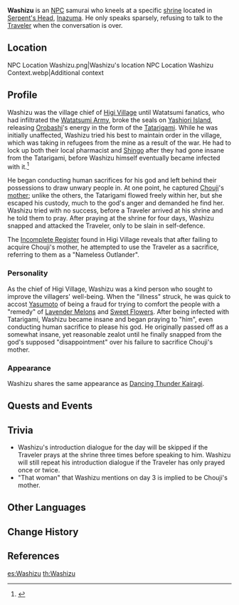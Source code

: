 {{Character Infobox
|type             = NPC
|deceased         = Killed by Traveler in ''[[Sinister Instruction]]''
|image            = NPC Washizu.webp
|region           = Inazuma
}}
'''Washizu''' {{Lang|ja={{Rubi|鷲|わし|津|づ}}|ja_rm=Washidzu}} is an [[NPC]] samurai who kneels at a specific [[Outsider Shrine|shrine]] located in [[Serpent's Head]], [[Inazuma]]. He only speaks sparsely, refusing to talk to the [[Traveler]] when the conversation is over.

==Location==
<gallery>
NPC Location Washizu.png|Washizu's location
NPC Location Washizu Context.webp|Additional context
</gallery>

==Profile==
<!-- detailed story/lore information goes here -->
Washizu was the village chief of [[Higi Village]] until Watatsumi fanatics, who had infiltrated the [[Watatsumi Army]], broke the seals on [[Yashiori Island]], releasing [[Orobashi]]'s energy in the form of the [[Tatarigami]]. While he was initially unaffected, Washizu tried his best to maintain order in the village, which was taking in refugees from the mine as a result of the war. He had to lock up both their local pharmacist and [[Shingo]] after they had gone insane from the Tatarigami, before Washizu himself eventually became infected with it.<ref>{{Ref/Item|Tattered Paper (Washizu)}}</ref>

He began conducting human sacrifices for his god and left behind their possessions to draw unwary people in. At one point, he captured [[Chouji]]'s [[Chouji's Mother|mother]]; unlike the others, the Tatarigami flowed freely within her, but she escaped his custody, much to the god's anger and demanded he find her. Washizu tried with no success, before a Traveler arrived at his shrine and he told them to pray. After praying at the shrine for four days, Washizu snapped and attacked the Traveler, only to be slain in self-defence.

The [[Incomplete Register]] found in Higi Village reveals that after failing to acquire Chouji's mother, he attempted to use the Traveler as a sacrifice, referring to them as a "Nameless Outlander".

===Personality===
As the chief of Higi Village, Washizu was a kind person who sought to improve the villagers' well-being. When the "illness" struck, he was quick to accost [[Yasumoto]] of being a fraud for trying to comfort the people with a "remedy" of [[Lavender Melon]]s and [[Sweet Flower]]s. After being infected with Tatarigami, Washizu became insane and began praying to "him", even conducting human sacrifice to please his god. He originally passed off as a somewhat insane, yet reasonable zealot until he finally snapped from the god's supposed "disappointment" over his failure to sacrifice Chouji's mother.

===Appearance===
Washizu shares the same appearance as [[Kairagi: Dancing Thunder|Dancing Thunder Kairagi]].

==Quests and Events==
{{Quests and Events}}

==Trivia==
*Washizu's introduction dialogue for the day will be skipped if the Traveler prays at the shrine three times before speaking to him. Washizu will still repeat his introduction dialogue if the Traveler has only prayed once or twice.
*"That woman" that Washizu mentions on day 3 is implied to be Chouji's mother.

==Other Languages==
{{Other Languages
|default_hidden = 1
|en      = Washizu
|zhs     = 鹫津
|zhs_rm  = Jiùjīn
|zht     = 鷲津
|zht_rm  = Jiùjīn
|ja      = {{Rubi|鷲|わし|津|づ}}
|ja_rm   = Washidzu
|ko      = 와시즈
|ko_rm   = Wasijeu
|es      = Washizu
|fr      = Washizu
|ru      = Васидзу
|th      = Washizu
|vi      = Washizu
|de      = Washizu
|id      = Washizu
|pt      = Washizu
|tr      = Washizu
|it      = Washizu
}}

==Change History==
{{Change History|2.0}}

==References==
{{Reflist}}

[[es:Washizu]]
[[th:Washizu]]